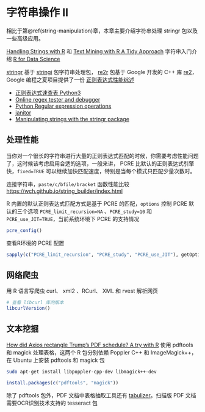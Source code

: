 # 字符串操作 II {#string-manipulation-with-stringr}

相比于第\@ref(string-manipulation)章，本章主要介绍字符串处理 stringr 包以及一些高级应用。

[Handling Strings with R](https://www.gastonsanchez.com/r4strings/) 和 [Text Mining with R A Tidy Approach](https://www.tidytextmining.com/) 字符串入门介绍 [R for Data Science](https://r4ds.had.co.nz/strings.html)

[stringr](https://stringr.tidyverse.org/) 基于 [stringi](https://github.com/gagolews/stringi) 包字符串处理包， [re2r](https://github.com/qinwf/re2r/) 包基于 Google 开发的 C++ 库 [re2](https://github.com/google/re2)，Google 编程之夏项目提供了一份 [正则表达式性能综述](https://github.com/rstats-gsoc/gsoc2016/wiki/re2-regular-expressions)

- [正则表达式速查表 Python3](https://www.dataquest.io/blog/large_files/python-regular-expressions-cheat-sheet.pdf)
- [Online regex tester and debugger](https://regex101.com/)
- [Python Regular expression operations](https://docs.python.org/3/library/re.html)
- [janitor](https://github.com/sfirke/janitor)
- [Manipulating strings with the stringr package](https://www.brodrigues.co/blog/2019-02-10-stringr_package/)


## 处理性能 {#performance}

当你对一个很长的字符串进行大量的正则表达式匹配的时候，你需要考虑性能问题了，这时候该考虑启用合适的选项，一般来讲， PCRE 比默认的正则表达式引擎快，`fixed=TRUE` 可以继续加快匹配速度，特别是当每个模式只匹配少量次数时。

连接字符串，`paste/c/bfile/bracket` 函数性能比较
<https://wch.github.io/string_builder/index.html>

R 内置的默认正则表达式匹配方式是基于 PCRE 的匹配，`options` 控制 PCRE 默认的三个选项 `PCRE_limit_recursion=NA` 、`PCRE_study=10` 和 `PCRE_use_JIT=TRUE`，当前系统环境下 PCRE 的支持情况

```r
pcre_config()
```

查看R环境的 PCRE 配置

```r
sapply(c("PCRE_limit_recursion", "PCRE_study", "PCRE_use_JIT"), getOption)
```


## 网络爬虫 {#Web-crawler}

用 R 语言写爬虫 curl、 xml2 、RCurl、 XML 和 rvest 解析网页

```r
# 查看 libcurl 库的版本
libcurlVersion()
```

## 文本挖掘 {#text-mining}

[How did Axios rectangle Trump's PDF schedule? A try with R](https://masalmon.eu/2019/02/11/trump-schedule/) 使用 pdftools 和 magick 处理表格，这两个 R 包分别依赖 Poppler C++ 和 ImageMagick++，在 Ubuntu 上安装 pdftools 和 magick 包

```bash
sudo apt-get install libpoppler-cpp-dev libmagick++-dev
```

```r
install.packages(c("pdftools", "magick"))
```

除了 pdftools 包外，PDF 文档中表格抽取工具还有 [tabulizer](https://github.com/ropensci/tabulizer)。扫描版 PDF 文档需要OCR识别技术支持的 tesseract 包
